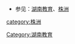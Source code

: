 {{Catnav|頁面分類|各種主題的頁面分類|依中国各省来作的分类|中国各省教育|湖南教育}}

*参见：[[湖南教育|湖南教育]]、[[株洲|株洲]]
[[category:株洲|category:株洲]]
[[Category:湖南教育|Category:湖南教育]]